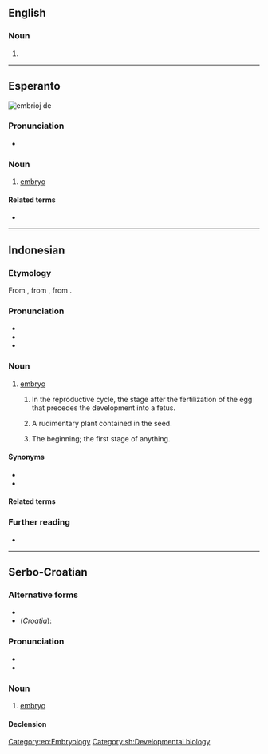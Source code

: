 {{also|embrió|embrio-}}
==English==

===Noun===
{{en-noun}}

# {{archaic form of|en|embryo}}

----

==Esperanto==
[[Image:Wrinkledfrog embryos.jpg|thumb|embrioj de {{taxlink|Glandirana rugosa|species|ver=190427}}]]
{{wikipedia|lang=eo}}

===Pronunciation===
* {{audio|eo|LL-Q143 (epo)-Lepticed7-embrio.wav|Audio}}
{{eo-IPA}}

===Noun===
{{eo-head}}
# [[embryo]]

====Related terms====
* {{l|eo|embriologio|gloss=[[embryology]]}}

[[Category:eo:Embryology]]

----

==Indonesian==
{{wikipedia||lang=id}}

===Etymology===
From {{bor|id|nl|embryo}}, from {{der|id|NL.|embryo}}, from {{der|id|grc|ἔμβρυον||fetus}}.

===Pronunciation===
* {{IPA|id|/ɛmˈbrio/|qual1=}}
* {{rhymes|id|o|s=3}}
* {{hyphenation|id|èm|bri|o}}

===Noun===
{{id-noun|head=èmbrio|pl=duplication}}

# [[embryo]]
## {{lb|id|biology}} In the reproductive cycle, the stage after the fertilization of the egg that precedes the development into a fetus.
## {{lb|id|botany}} A rudimentary plant contained in the seed.
## The beginning; the first stage of anything.

====Synonyms====
* {{l|id|benih}}
* {{l|id|lembaga}}

====Related terms====
{{rel4|id|
| embriologi
| embriologis
| embrional
|}}

===Further reading===
* {{R:KBBI Daring}}

----
==Serbo-Croatian==

===Alternative forms===
* {{l|sh|ȅmbriōn}}
* (''Croatia''): {{l|sh|ȅmbrij}}

===Pronunciation===
* {{IPA|sh|/êmbrio/}}
* {{hyphenation|sh|em|bri|o}}

===Noun===
{{sh-noun|g=m|head=ȅmbrio}}

# [[embryo]]

====Declension====
{{sh-decl-noun
|embrio|embriji
|embrija|embrija
|embriju|embrijima
|embrio|embrije
|embrio|embriji
|embriju|embrijima
|embrijem|embrijima
}}

[[Category:sh:Developmental biology]]